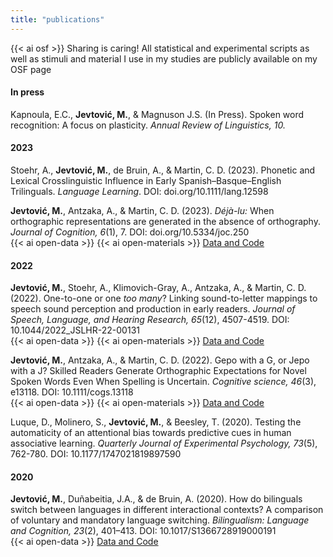 ```yaml
---
title: "publications"
---
```


{{< ai osf >}} Sharing is caring! All statistical and experimental scripts as well as stimuli and material I use in my studies are publicly available on my <a href="https://osf.io/7h9qv/" style="text-decoration:none;"> OSF page </a>

#### In press

Kapnoula, E.C., **Jevtović, M.**, & Magnuson J.S. (In Press). Spoken word recognition: A focus on plasticity. *Annual Review of Linguistics, 10.*

#### 2023

Stoehr, A., **Jevtović, M.**, de Bruin, A., & Martin, C. D. (2023). Phonetic and Lexical Crosslinguistic Influence in Early Spanish–Basque–English Trilinguals. *Language Learning*. DOI: <a href="https://doi.org/10.1111/lang.12598" style="text-decoration:none;"> doi.org/10.1111/lang.12598 </a>

**Jevtović, M.**, Antzaka, A., & Martin, C. D. (2023). *Déjà-lu:* When orthographic representations are generated in the absence of orthography. *Journal of Cognition, 6*(1), 7. DOI: <a href="http://doi.org/10.5334/joc.250" style="text-decoration:none;"> doi.org/10.5334/joc.250 </a> <br> {{< ai open-data >}} {{< ai open-materials >}} <a href="https://osf.io/dmtn4/" target="_blank">Data and Code</a>

#### 2022

**Jevtović, M.**, Stoehr, A., Klimovich-Gray, A., Antzaka, A., & Martin, C. D. (2022). One-to-one or one *too many*? Linking sound-to-letter mappings to speech sound perception and production in early readers. *Journal of Speech, Language, and Hearing Research, 65*(12), 4507-4519. DOI: <a href="doi:10.1044/2022_JSLHR-22-00131" style="text-decoration:none;"> 10.1044/2022_JSLHR-22-00131 </a> <br> {{< ai open-data >}} {{< ai open-materials >}} <a href="https://osf.io/k3nvx/" target="_blank">Data and Code</a>

**Jevtović, M.**, Antzaka, A., & Martin, C. D. (2022). Gepo with a G, or Jepo with a J? Skilled Readers Generate Orthographic Expectations for Novel Spoken Words Even When Spelling is Uncertain. *Cognitive science, 46*(3), e13118. DOI: <a href="https://doi.org/10.1111/cogs.13118" style="text-decoration:none;">10.1111/cogs.13118</a> <br> {{< ai open-data >}} {{< ai open-materials >}} <a href="https://osf.io/h69dg/" target="_blank">Data and Code</a>

Luque, D., Molinero, S., **Jevtović, M.**, & Beesley, T. (2020). Testing the automaticity of an attentional bias towards predictive cues in human associative learning. *Quarterly Journal of Experimental Psychology, 73*(5), 762-780. DOI: <a href="https://doi.org/10.1177/1747021819897590"target="_blank" style="text-decoration:none;">10.1177/1747021819897590</a>

#### 2020

**Jevtović, M.**, Duñabeitia, J.A., & de Bruin, A. (2020). How do bilinguals switch between languages in different interactional contexts? A comparison of voluntary and mandatory language switching. *Bilingualism: Language and Cognition, 23*(2), 401--413. DOI: <a href="https://doi.org/10.1017/S1366728919000191" target="_blank" style="text-decoration:none;">10.1017/S1366728919000191</a> <br> {{< ai open-data >}} <a href="https://osf.io/pb59m/" target="_blank">Data and Code</a>

